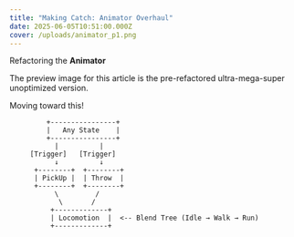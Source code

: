 ```yaml
---
title: "Making Catch: Animator Overhaul"
date: 2025-06-05T10:51:00.000Z
cover: /uploads/animator_p1.png
---
```


Refactoring the **Animator**

The preview image for this article is the pre-refactored ultra-mega-super unoptimized version.

Moving toward this!

```
         +----------------+
         |   Any State    |
         +----------------+
           |          |
     [Trigger]   [Trigger]
           ↓          ↓
      +--------+  +--------+
      | PickUp |  | Throw  |
      +--------+  +--------+
           \         /
            \       /
          +-------------+
          | Locomotion  |  <-- Blend Tree (Idle → Walk → Run)
          +-------------+
```